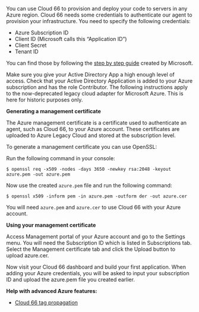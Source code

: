 You can use Cloud 66 to provision and deploy your code to servers in any Azure region. Cloud 66 needs some credentials to authenticate our agent to provision your infrastructure. You need to specify the following credentials:

* Azure Subscription ID
* Client ID (Microsoft calls this “Application ID”)
* Client Secret
* Tenant ID

You can find those by following the [step by step guide](https://learn.microsoft.com/en-us/azure/active-directory/develop/howto-create-service-principal-portal) created by Microsoft.

<Callout type="info" title="Active Directory">
Make sure you give your Active Directory App a high enough level of access. Check that your Active Directory Application is added to your Azure subscription and has the role Contributor.
</Callout>

<Collapsible title="Azure Legacy Cloud">
The following instructions apply to the now-deprecated legacy cloud adapter for Microsoft Azure. This is here for historic purposes only.

**Generating a management certificate**

The Azure management certificate is a certificate used to authenticate an agent, such as Cloud 66, to your Azure account. These certificates are uploaded to Azure Legacy Cloud and stored at the subscription level.

To generate a management certificate you can use OpenSSL:

Run the following command in your console:

```shell
$ openssl req -x509 -nodes -days 3650 -newkey rsa:2048 -keyout azure.pem -out azure.pem
```

Now use the created `azure.pem` file and run the following command:

```shell
$ openssl x509 -inform pem -in azure.pem -outform der -out azure.cer
```
You will need `azure.pem` and `azure.cer` to use Cloud 66 with your Azure account.

**Using your management certificate**

Access Management portal of your Azure account and go to the Settings menu. You will need the Subscription ID which is listed in Subscriptions tab. Select the Management certificate tab and click the Upload button to upload azure.cer.

Now visit your Cloud 66 dashboard and build your first application. When adding your Azure credentials, you will be asked to input your subscription ID and upload the azure.pem file you created earlier.

</Collapsible>

**Help with advanced Azure features:**

* [Cloud 66 tag propagation](/:product/:version?/servers/tagging-components#propagation-of-tags-to-cloud-providers)